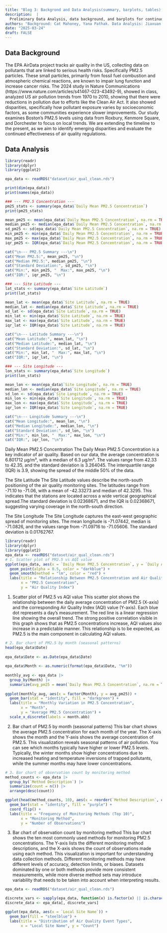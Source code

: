 ```yaml
---
title: "Blog 3: Backgrond and Data Analysis(summary, barplots, tables) "
description:  |
  Preliminary Data Analysis, data background, and barplots for continuous variable, and tables for discrete variables.
authors: "Background: Cat Mahoney, Yana Pathak. Data Analysis: Jiaxuan Li, Girish Hrithik Shivnauth, Xiaolong Zhou"
date: "2025-03-24"
draft: FALSE
---
```


## Data Background
The EPA AirData project tracks air quality in the US, collecting data on pollutants that are linked to serious health risks. Specifically PM2.5 particles. These small particles, primarily from fossil fuel combustion and atmospheric chemical reactions, are known to impair lung function and increase cancer risks.
The 2024 study in Nature Communications (https://www.nature.com/articles/s41467-023-43492-9), showed in class, analyzed US air pollution trends from 1970 to 2010, showing that there were reductions in pollution due to efforts like the Clean Air Act. It also showed disparities, specifically how pollutant exposure varies by socioeconomic factors, as some communities experience slower improvements. 
Our study examines Boston’s PM2.5 levels using data from Roxbury, Kenmore Square, and Dorchester to focus on local trends. We are extending the timeline to the present, as we aim to identify emerging disparities and evaluate the continued effectiveness of air quality regulations.

## Data Analysis
```r
library(readr)  
library(dplyr) 
library(ggplot2)

epa_data <- readRDS("dataset/air_qual_clean.rds")

print(dim(epa_data))  
print(names(epa_data))  

### --- PM2.5 Concentration ---
pm25_stats <- summary(epa_data$`Daily Mean PM2.5 Concentration`)
print(pm25_stats)

mean_pm25 <- mean(epa_data$`Daily Mean PM2.5 Concentration`, na.rm = TRUE)
median_pm25 <- median(epa_data$`Daily Mean PM2.5 Concentration`, na.rm = TRUE)
sd_pm25 <- sd(epa_data$`Daily Mean PM2.5 Concentration`, na.rm = TRUE)
min_pm25 <- min(epa_data$`Daily Mean PM2.5 Concentration`, na.rm = TRUE)
max_pm25 <- max(epa_data$`Daily Mean PM2.5 Concentration`, na.rm = TRUE)
iqr_pm25 <- IQR(epa_data$`Daily Mean PM2.5 Concentration`, na.rm = TRUE)

cat("\n--- PM2.5 Summary ---\n")
cat("Mean PM2.5:", mean_pm25, "\n")
cat("Median PM2.5:", median_pm25, "\n")
cat("Standard Deviation:", sd_pm25, "\n")
cat("Min:", min_pm25, "  Max:", max_pm25, "\n")
cat("IQR:", iqr_pm25, "\n")

### --- Site Latitude ---
lat_stats <- summary(epa_data$`Site Latitude`)
print(lat_stats)

mean_lat <- mean(epa_data$`Site Latitude`, na.rm = TRUE)
median_lat <- median(epa_data$`Site Latitude`, na.rm = TRUE)
sd_lat <- sd(epa_data$`Site Latitude`, na.rm = TRUE)
min_lat <- min(epa_data$`Site Latitude`, na.rm = TRUE)
max_lat <- max(epa_data$`Site Latitude`, na.rm = TRUE)
iqr_lat <- IQR(epa_data$`Site Latitude`, na.rm = TRUE)

cat("\n--- Latitude Summary ---\n")
cat("Mean Latitude:", mean_lat, "\n")
cat("Median Latitude:", median_lat, "\n")
cat("Standard Deviation:", sd_lat, "\n")
cat("Min:", min_lat, "  Max:", max_lat, "\n")
cat("IQR:", iqr_lat, "\n")

### --- Site Longitude ---
lon_stats <- summary(epa_data$`Site Longitude`)
print(lon_stats)

mean_lon <- mean(epa_data$`Site Longitude`, na.rm = TRUE)
median_lon <- median(epa_data$`Site Longitude`, na.rm = TRUE)
sd_lon <- sd(epa_data$`Site Longitude`, na.rm = TRUE)
min_lon <- min(epa_data$`Site Longitude`, na.rm = TRUE)
max_lon <- max(epa_data$`Site Longitude`, na.rm = TRUE)
iqr_lon <- IQR(epa_data$`Site Longitude`, na.rm = TRUE)

cat("\n--- Longitude Summary ---\n")
cat("Mean Longitude:", mean_lon, "\n")
cat("Median Longitude:", median_lon, "\n")
cat("Standard Deviation:", sd_lon, "\n")
cat("Min:", min_lon, "  Max:", max_lon, "\n")
cat("IQR:", iqr_lon, "\n")

```

Daily Mean PM2.5 Concentration
The Daily Mean PM2.5 Concentration is a key indicator of air quality. Based on our data, the average concentration is 6.801712 μg/m³, with a median of 6.3 μg/m³. The values range from 42.33 to 42.35, and the standard deviation is 3.264045. The interquartile range (IQR) is 3.9, showing the spread of the middle 50% of the data. 

The Site Latitude
The Site Latitude values describe the north-south positioning of the air quality monitoring sites. The latitudes range from -71.10 to -71.06, with a mean of -42.33273 and median of 42.3295. This indicates that the stations are located across a wide vertical geographical spread.The standard deviation is 0.02368671, and the IQR is 0.02368671, suggesting varying coverage in the north-south direction.

The Site Longitude
The Site Longitude captures the east-west geographic spread of monitoring sites. The mean longitude is -71.07442, median is -71.0826, and the values range from -71.09716 to -71.05606. The standard deviation is 0.01762767. 

```r
library(readr)  
library(dplyr) 
library(ggplot2)  
epa_data <- readRDS("dataset/air_qual_clean.rds")
# 1. Scatter plot of PM2.5 vs AQI value
ggplot(epa_data, aes(x = `Daily Mean PM2.5 Concentration`, y = `Daily AQI Value`)) +
  geom_point(alpha = 0.5, color = "darkblue") +
  geom_smooth(method = "lm", color = "red") +
  labs(title = "Relationship Between PM2.5 Concentration and Air Quality Index (AQI)",
       x = "PM2.5 Concentration",
       y = "Air Quality Index") 
```

1.  Scatter plot of PM2.5 vs AQI value This scatter plot shows the relationship between the daily average concentration of PM2.5 (X-axis) and the corresponding Air Quality Index (AQI) value (Y-axis). Each blue dot represents a day's measurement. The red line is a linear regression line showing the overall trend. The strong positive correlation visible in this graph shows that as PM2.5 concentrations increase, AQI values also increase in a predictable manner. This relationship is to be expected, as PM2.5 is the main component in calculating AQI values.

```r
# 2. Bar chart of PM2.5 by month (seasonal patterns)
head(epa_data$Date)
 
epa_data$Date <- as.Date(epa_data$Date)
 
epa_data$Month <- as.numeric(format(epa_data$Date, "%m"))
 
monthly_avg <- epa_data |>
  group_by(Month) |>
  summarize(avg_pm25 = mean(`Daily Mean PM2.5 Concentration`, na.rm = TRUE))
 
ggplot(monthly_avg, aes(x = factor(Month), y = avg_pm25)) +
  geom_bar(stat = "identity", fill = "darkgreen") +
  labs(title = "Monthly Variation in PM2.5 Concentration",
       x = "Month",
       y = "Average PM2.5 Concentration") +
  scale_x_discrete(labels = month.abb) 
```

2.  Bar chart of PM2.5 by month (seasonal patterns) This bar chart shows the average PM2.5 concentration for each month of the year. The X-axis shows the month and the Y-axis shows the average concentration of PM2.5. This visualization reveals seasonal patterns of air pollution. You can see which months typically have higher or lower PM2.5 levels. Typically, the winter months show higher concentrations due to increased heating and temperature inversions of trapped pollutants, while the summer months may have lower concentrations.

```r
# 3. Bar chart of observation count by monitoring method
method_counts <- epa_data |>
  group_by(`Method Description`) |>
  summarize(count = n()) |>
  arrange(desc(count))

ggplot(head(method_counts, 10), aes(x = reorder(`Method Description`, count), y = count)) +
  geom_bar(stat = "identity", fill = "purple") +
  coord_flip() +
  labs(title = "Frequency of Monitoring Methods (Top 10)",
       x = "Monitoring Method",
       y = "Number of Observations") 
```

3.  Bar chart of observation count by monitoring method This bar chart shows the ten most commonly used methods for monitoring PM2.5 concentrations. The Y-axis lists the different monitoring method descriptions, and the X-axis shows the count of observations made using each method. This visualization is important for understanding data collection methods. Different monitoring methods may have different levels of accuracy, detection limits, or biases. Datasets dominated by one or both methods provide more consistent measurements, while more diverse method sets may introduce variability that needs to be taken into account when interpreting results.

```r
epa_data <- readRDS("dataset/air_qual_clean.rds")

discrete_vars <- sapply(epa_data, function(x) is.factor(x) || is.character(x) || is.logical(x))
discrete_data <- epa_data[, discrete_vars]

ggplot(epa_data, aes(x = `Local Site Name`)) +
  geom_bar(fill = "steelblue") +
  labs(title = "Distribution of Air Quality Event Types",
       x = "Local Site Name", y = "Count")
```
